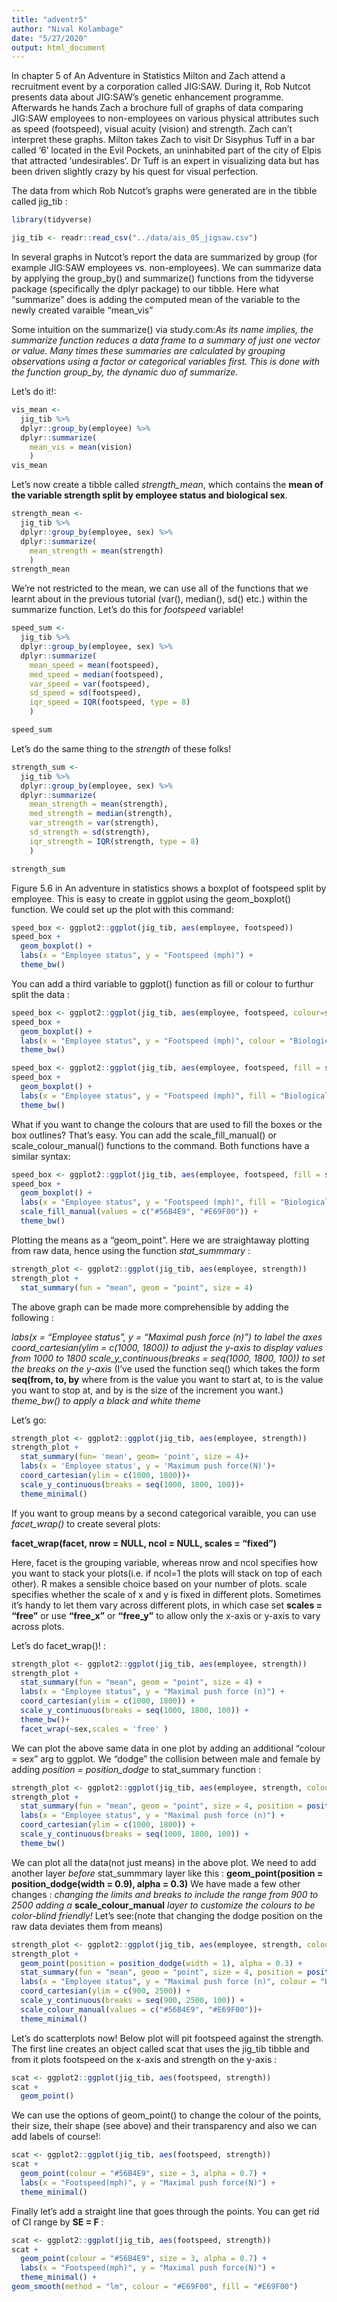 ```yaml
---
title: "adventr5"
author: "Nival Kolambage"
date: "5/27/2020"
output: html_document
---
```


In chapter 5 of An Adventure in Statistics Milton and Zach attend a recruitment event by a corporation called JIG:SAW. During it, Rob Nutcot presents data about JIG:SAW’s genetic enhancement programme. Afterwards he hands Zach a brochure full of graphs of data comparing JIG:SAW employees to non-employees on various physical attributes such as speed (footspeed), visual acuity (vision) and strength. Zach can’t interpret these graphs. Milton takes Zach to visit Dr Sisyphus Tuff in a bar called ‘6’ located in the Evil Pockets, an uninhabited part of the city of Elpis that attracted ‘undesirables’. Dr Tuff is an expert in visualizing data but has been driven slightly crazy by his quest for visual perfection.

The data from which Rob Nutcot’s graphs were generated are in the tibble called jig_tib :

```r
library(tidyverse)

jig_tib <- readr::read_csv("../data/ais_05_jigsaw.csv")
```


In several graphs in Nutcot’s report the data are summarized by group (for example JIG:SAW employees vs. non-employees). We can summarize data by applying the group_by() and summarize() functions from the tidyverse package (specifically the dplyr package) to our tibble. Here what "summarize" does is adding the computed mean of the variable to the newly created varaible "mean_vis"

Some intuition on the summarize() via study.com:*As its name implies, the summarize function reduces a data frame to a summary of just one vector or value. Many times these summaries are calculated by grouping observations using a factor or categorical variables first. This is done with the function group_by, the dynamic duo of summarize.*

Let's do it!:
```r
vis_mean <-
  jig_tib %>%
  dplyr::group_by(employee) %>%
  dplyr::summarize(
    mean_vis = mean(vision)
    )
vis_mean
```


Let's now create a tibble called *strength_mean*, which contains the **mean of the variable strength split by employee status and biological sex**.
```r
strength_mean <-
  jig_tib %>%
  dplyr::group_by(employee, sex) %>%
  dplyr::summarize(
    mean_strength = mean(strength)
    )
strength_mean
```

We’re not restricted to the mean, we can use all of the functions that we learnt about in the previous tutorial (var(), median(), sd() etc.) within the summarize function. Let's do this for *footspeed* variable!
```r
speed_sum <-
  jig_tib %>%
  dplyr::group_by(employee, sex) %>%
  dplyr::summarize(
    mean_speed = mean(footspeed),
    med_speed = median(footspeed),
    var_speed = var(footspeed),
    sd_speed = sd(footspeed),
    iqr_speed = IQR(footspeed, type = 8)
    )

speed_sum
```


Let's do the same thing to the *strength* of these folks!
```r
strength_sum <-
  jig_tib %>%
  dplyr::group_by(employee, sex) %>%
  dplyr::summarize(
    mean_strength = mean(strength),
    med_strength = median(strength),
    var_strength = var(strength),
    sd_strength = sd(strength),
    iqr_strength = IQR(strength, type = 8)
    )

strength_sum
```

Figure 5.6 in An adventure in statistics shows a boxplot of footspeed split by employee. This is easy to create in ggplot using the geom_boxplot() function. We could set up the plot with this command:
```r
speed_box <- ggplot2::ggplot(jig_tib, aes(employee, footspeed))
speed_box +
  geom_boxplot() +
  labs(x = "Employee status", y = "Footspeed (mph)") +
  theme_bw()
```


You can add a third variable to ggplot() function as fill or colour to furthur split the data :
```r
speed_box <- ggplot2::ggplot(jig_tib, aes(employee, footspeed, colour=sex))
speed_box +
  geom_boxplot() +
  labs(x = "Employee status", y = "Footspeed (mph)", colour = "Biological sex") +
  theme_bw()

speed_box <- ggplot2::ggplot(jig_tib, aes(employee, footspeed, fill = sex))
speed_box +
  geom_boxplot() +
  labs(x = "Employee status", y = "Footspeed (mph)", fill = "Biological sex") +
  theme_bw()
```


What if you want to change the colours that are used to fill the boxes or the box outlines? That’s easy. You can add the scale_fill_manual() or scale_colour_manual() functions to the command. Both functions have a similar syntax:
```r
speed_box <- ggplot2::ggplot(jig_tib, aes(employee, footspeed, fill = sex))
speed_box +
  geom_boxplot() +
  labs(x = "Employee status", y = "Footspeed (mph)", fill = "Biological sex") +
  scale_fill_manual(values = c("#56B4E9", "#E69F00")) +
  theme_bw()
```


Plotting the means as a "geom_point". Here we are straightaway plotting from raw data, hence using the function *stat_summmary* :
```r
strength_plot <- ggplot2::ggplot(jig_tib, aes(employee, strength))
strength_plot +
  stat_summary(fun = "mean", geom = "point", size = 4)
```


The above graph can be made more comprehensible by adding the following :

*labs(x = "Employee status", y = "Maximal push force (n)") to label the axes*
*coord_cartesian(ylim = c(1000, 1800)) to adjust the y-axis to display values from 1000 to 1800*
*scale_y_continuous(breaks = seq(1000, 1800, 100)) to set the breaks on the y-axis* 
(I’ve used the function seq() which takes the form **seq(from, to, by** where from is the value you want to start at, to is the value you want to stop at, and by is the size of the increment you want.) 
*theme_bw() to apply a black and white theme*

Let's go:
```r
strength_plot <- ggplot2::ggplot(jig_tib, aes(employee, strength))
strength_plot +
  stat_summary(fun= 'mean', geom= 'point', size = 4)+
  labs(x = 'Employee status', y = 'Maximum push force(N)')+
  coord_cartesian(ylim = c(1000, 1800))+
  scale_y_continuous(breaks = seq(1000, 1800, 100))+
  theme_minimal()
```


If you want to group means by a second categorical varaible, you can use *facet_wrap()* to create several plots:

**facet_wrap(facet, nrow = NULL, ncol = NULL, scales = "fixed")**

Here, facet is the grouping variable, whereas nrow and ncol specifies how you want to stack your plots(i.e. if ncol=1 the plots will stack on top of each other). R makes a sensible choice based on your number of plots. scale specifies whether the scale of x and y is fixed in different plots.
Sometimes it’s handy to let them vary across different plots, in which case set **scales = "free"** or use **“free_x”** or **“free_y”** to allow only the x-axis or y-axis to vary across plots.

Let's do facet_wrap()! :
```r
strength_plot <- ggplot2::ggplot(jig_tib, aes(employee, strength))
strength_plot +
  stat_summary(fun = "mean", geom = "point", size = 4) +
  labs(x = "Employee status", y = "Maximal push force (n)") +
  coord_cartesian(ylim = c(1000, 1800)) +
  scale_y_continuous(breaks = seq(1000, 1800, 100)) +
  theme_bw()+
  facet_wrap(~sex,scales = 'free' )
```


We can plot the above same data in one plot by adding an additional "colour = sex" arg to ggplot. We "dodge" the collision between male and female by adding *position = position_dodge* to stat_summary function :
```r
strength_plot <- ggplot2::ggplot(jig_tib, aes(employee, strength, colour = sex))
strength_plot +
  stat_summary(fun = "mean", geom = "point", size = 4, position = position_dodge(width = 0.9)) +
  labs(x = "Employee status", y = "Maximal push force (n)") +
  coord_cartesian(ylim = c(1000, 1800)) +
  scale_y_continuous(breaks = seq(1000, 1800, 100)) +
  theme_bw()
```


We can plot all the data(not just means) in the above plot. We need to add another layer *before* stat_summmary layer like this : **geom_point(position = position_dodge(width = 0.9), alpha = 0.3)**
We have made a few other changes :
*changing the limits and breaks to include the range from 900 to 2500*
*adding a* **scale_colour_manual** *layer to customize the colours to be color-blind friendly!*
Let's see:(note that changing the dodge position on the raw data deviates them from means)
```r
strength_plot <- ggplot2::ggplot(jig_tib, aes(employee, strength, colour = sex))
strength_plot +
  geom_point(position = position_dodge(width = 1), alpha = 0.3) +
  stat_summary(fun = "mean", geom = "point", size = 4, position = position_dodge(width = 0.9)) +
  labs(x = "Employee status", y = "Maximal push force (n)", colour = "Biological sex") +
  coord_cartesian(ylim = c(900, 2500)) +
  scale_y_continuous(breaks = seq(900, 2500, 100)) +
  scale_colour_manual(values = c("#56B4E9", "#E69F00"))+
  theme_minimal()
```


Let's do scatterplots now! Below plot will pit footspeed against the strength. 
The first line creates an object called scat that uses the jig_tib tibble and from it plots footspeed on the x-axis and strength on the y-axis :
```r
scat <- ggplot2::ggplot(jig_tib, aes(footspeed, strength))
scat +
  geom_point()
```


We can use the options of geom_point() to change the colour of the points, their size, their shape (see above) and their transparency and also we can add labels of course!:
```r
scat <- ggplot2::ggplot(jig_tib, aes(footspeed, strength))
scat +
  geom_point(colour = "#56B4E9", size = 3, alpha = 0.7) +
  labs(x = "Footspeed(mph)", y = "Maximal push force(N)") +
  theme_minimal()
```


Finally let's add a straight line that goes through the points. You can get rid of CI range by **SE = F** :
```r
scat <- ggplot2::ggplot(jig_tib, aes(footspeed, strength))
scat +
  geom_point(colour = "#56B4E9", size = 3, alpha = 0.7) +
  labs(x = "Footspeed(mph)", y = "Maximal push force(N)") +
  theme_minimal() +
geom_smooth(method = "lm", colour = "#E69F00", fill = "#E69F00")
```


